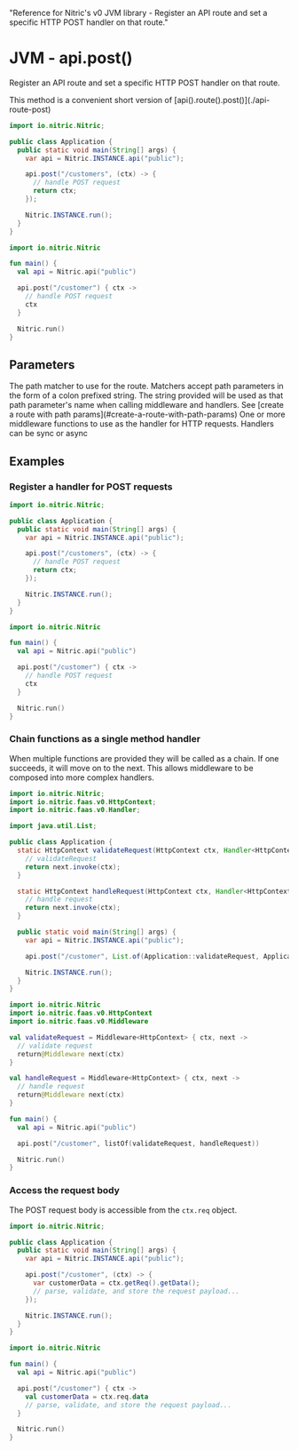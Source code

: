   "Reference for Nitric's v0 JVM library - Register an API route and set a specific HTTP POST handler on that route."

# JVM - api.post()

Register an API route and set a specific HTTP POST handler on that route.

<Note>
  This method is a convenient short version of
  [api().route().post()](./api-route-post)
</Note>

<CodeWithTabs>

```java !!tabs Java
import io.nitric.Nitric;

public class Application {
  public static void main(String[] args) {
    var api = Nitric.INSTANCE.api("public");

    api.post("/customers", (ctx) -> {
      // handle POST request
      return ctx;
    });

    Nitric.INSTANCE.run();
  }
}
```

```kotlin !!tabs Kotlin
import io.nitric.Nitric

fun main() {
  val api = Nitric.api("public")

  api.post("/customer") { ctx ->
    // handle POST request
    ctx
  }

  Nitric.run()
}
```

</CodeWithTabs>

## Parameters

<Properties>
  <Property name="match" required type="String">
    The path matcher to use for the route. Matchers accept path parameters in
    the form of a colon prefixed string. The string provided will be used as
    that path parameter's name when calling middleware and handlers. See [create
    a route with path params](#create-a-route-with-path-params)
  </Property>
  <Property
    name="middleware"
    required
    type="HttpMiddleware or List<HttpMiddleware>"
  >
    One or more middleware functions to use as the handler for HTTP requests.
    Handlers can be sync or async
  </Property>
</Properties>

## Examples

### Register a handler for POST requests

<CodeWithTabs>

```java !!tabs Java
import io.nitric.Nitric;

public class Application {
  public static void main(String[] args) {
    var api = Nitric.INSTANCE.api("public");

    api.post("/customers", (ctx) -> {
      // handle POST request
      return ctx;
    });

    Nitric.INSTANCE.run();
  }
}
```

```kotlin !!tabs Kotlin
import io.nitric.Nitric

fun main() {
  val api = Nitric.api("public")

  api.post("/customer") { ctx ->
    // handle POST request
    ctx
  }

  Nitric.run()
}
```

</CodeWithTabs>

### Chain functions as a single method handler

When multiple functions are provided they will be called as a chain. If one succeeds, it will move on to the next. This allows middleware to be composed into more complex handlers.

<CodeWithTabs>

```java !!tabs Java
import io.nitric.Nitric;
import io.nitric.faas.v0.HttpContext;
import io.nitric.faas.v0.Handler;

import java.util.List;

public class Application {
  static HttpContext validateRequest(HttpContext ctx, Handler<HttpContext> next) {
    // validateRequest
    return next.invoke(ctx);
  }

  static HttpContext handleRequest(HttpContext ctx, Handler<HttpContext> next) {
    // handle request
    return next.invoke(ctx);
  }

  public static void main(String[] args) {
    var api = Nitric.INSTANCE.api("public");

    api.post("/customer", List.of(Application::validateRequest, Application::handleRequest));

    Nitric.INSTANCE.run();
  }
}
```

```kotlin !!tabs Kotlin
import io.nitric.Nitric
import io.nitric.faas.v0.HttpContext
import io.nitric.faas.v0.Middleware

val validateRequest = Middleware<HttpContext> { ctx, next ->
  // validate request
  return@Middleware next(ctx)
}

val handleRequest = Middleware<HttpContext> { ctx, next ->
  // handle request
  return@Middleware next(ctx)
}

fun main() {
  val api = Nitric.api("public")

  api.post("/customer", listOf(validateRequest, handleRequest))

  Nitric.run()
}
```

</CodeWithTabs>

### Access the request body

The POST request body is accessible from the `ctx.req` object.

<CodeWithTabs>

```java !!tabs Java
import io.nitric.Nitric;

public class Application {
  public static void main(String[] args) {
    var api = Nitric.INSTANCE.api("public");

    api.post("/customer", (ctx) -> {
      var customerData = ctx.getReq().getData();
      // parse, validate, and store the request payload...
    });

    Nitric.INSTANCE.run();
  }
}
```

```kotlin !!tabs Kotlin
import io.nitric.Nitric

fun main() {
  val api = Nitric.api("public")

  api.post("/customer") { ctx ->
    val customerData = ctx.req.data
    // parse, validate, and store the request payload...
  }

  Nitric.run()
}
```

</CodeWithTabs>
